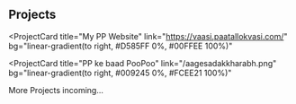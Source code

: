 ## Projects

<ProjectCard
  title="My PP Website"
  link="https://vaasi.paatallokvasi.com/"
  bg="linear-gradient(to right, #D585FF 0%, #00FFEE 100%)"
>
</ProjectCard>

<ProjectCard
  title="PP ke baad PooPoo"
  link="/aagesadakkharabh.png"
  bg="linear-gradient(to right, #009245 0%, #FCEE21 100%)"
>
  More Projects incoming...
</ProjectCard>
